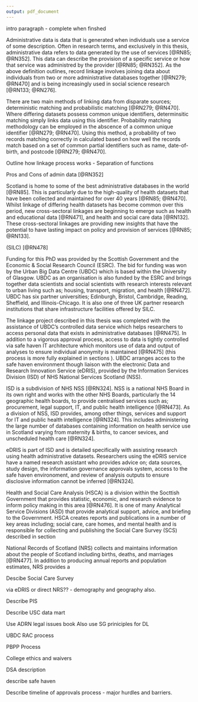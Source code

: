 ```yaml
---
output: pdf_document
---
```


\chapter{Data}\label{ch:data}

intro paragraph - complete when finshed

\section{Data Linkage}\label{sec:data-linkage}

\epigraph{Record linkage refers to a merging that brings together information from two or more sources of data with the object of consolidating facts concerning an individual or an event that are not available in any separate record.}{\textit{[OECD, 2006]}}

Administrative data is data that is generated when individuals use a service of some description. Often in research terms, and exclusively in this thesis, administrative data refers to data generated by the use of \textit{public} services [@RN85; @RN352]. This data can describe the provision of a specific service or how that service was administred by the provider [@RN85; @RN352]. As the above definition outlines, record linkage involves joining data about individuals from two or more administrative databases together [@RN279; @RN470] and is being increasingly used in social science research [@RN133; @RN276]. 

There are two main methods of linking data from disparate sources; deterministic matching and probabilistic matching [@RN279; @RN470]. Where differing datasets possess common unique identifiers, determinsitic matching simply links data using this identifier. Probability matching methodology can be employed in the abscence of a common unique identifier [@RN279; @RN470]. Using this method, a probability of two records matching correctly in calculated based on how well the records match based on a set of common partial identifiers such as name, date-of-birth, and postcode [@RN279; @RN470].

Outline how linkage process works - Separation of functions

Pros and Cons of admin data [@RN352]

Scotland is home to some of the best administrative databases in the world [@RN85]. This is particularly due to the high-quality of health datasets that have been collected and maintained for over 40 years [@RN85; @RN470]. Whilst linkage of differing health datasets has become common over this period, new cross-sectoral linkages are beginning to emerge such as health and educational data [@RN471], and health and social care data [@RN132]. These cross-sectoral linkages are providing new insights that have the potential to have lasting impact on policy and provision of services [@RN85; @RN133]. 

\section{Infrastructure}\label{sec:infrastructure}

\subsection{Scottish Informatics and Linkage Collaboration}\label{subsec:silc}


 (SILC)
[@RN478]

\subsection{Urban Big Data Centre}\label{subsec:ubdc}

Funding for this PhD was provided by the Scottish Government and the Economic \& Social Research Council (ESRC). The bid for funding was won by the Urban Big Data Centre (UBDC) which is based within the University of Glasgow. UBDC as an organisation is also funded by the ESRC and brings together data scientists and social scientists with research interests relevant to urban living such as; housing, transport, migration, and health [@RN472]. UBDC has six partner universities; Edinburgh, Bristol, Cambridge, Reading, Sheffield, and Illinois-Chicago. It is also one of three UK partner research institutions that share infrastructure facilities offered by SILC. 

The linkage project described in this thesis was completed with the assistance of UBDC's controlled data service which helps researchers to access personal data that exists in administrative databases [@RN475]. In addition to  a vigorous approval process, access to data is tightly controlled via safe haven IT architecture which monitors use of data and output of analyses to ensure individual anonymity is maintained [@RN475] (this process is more fully explained in sections \ref{sec:ig}). UBDC arranges acces to the safe haven environment though liaison with the electronic Data and Research Innovation Service (eDRIS), provided by the Information Services Division (ISD) of NHS National Services Scotland (NSS). 

\subsection{electronic Data and Research Innovation Service (eDRIS)}\label{subsec:edris}

ISD is a subdivision of NHS NSS [@RN324]. NSS is a national NHS Board in its own right and works with the other NHS Boards, particularly the 14 geographic health boards, to provide centralised services such as; procurement, legal support, IT, and public health intelligence [@RN473]. As a division of NSS, ISD provides, among other things, services and support for IT and public health intelligence [@RN324]. This includes administering the large number of databases containing information on health service use in Scotland varying from maternity \& births, to cancer sevices, and unscheduled health care [@RN324].


eDRIS is part of ISD and is detailed specifically with assisting research using health administrative datasets. Researchers using the eDRIS service have a named research assistant who provides advice on; data sources, study design, the information governance approvals system, access to the safe haven environoment, and review of analysis outputs to ensure disclosive information cannot be inferred [@RN324]. 

\subsection{Health and Social Care Analysis}\label{subsec:asd}

Health and Social Care Analysis (HSCA) is a division within the Socttish Government that provides statistic, economic, and research evidence to inform policy making in this area [@RN476]. It is one of many Analytical Service Divisions (ASD) that provide analytical support, advice, and briefing to the Government. HSCA creates reports and publications in a number of key areas including; social care, care homes, and mental health and is responsible for collecting and publishing the Social Care Survey (SCS) described in section \ref{sec:sources}

\subsection{National Records of Scotland}\label{subsec:nrs}

National Records of Scotland (NRS) collects and maintains information about the people of Scotland including births, deaths, and marriages [@RN477]. In addition to producing annual reports and population estimates, NRS provides a 

\section{Data Sources}\label{sec:sources}

\subsection{Social Care}\label{subsec:source-sc}

Descibe Social Care Survey

\subsection{Population Spine and Death records}

via eDRIS or direct NRS?? - demography and geography also.

\subsection{Prescribing Information System}

Describe PIS

\subsection{Unscheduled Care Data}

Describe USC data mart


\section{Information Governance}\label{sec:ig}

Use ADRN legal issues book
Also use SG priniciples for DL

\subsection{Research Approvals Commitee}\label{subsec:rac}

UBDC RAC process

\subsection{Public Benefit and Privacy Panel}\label{subsec:pbpp}

PBPP Process

\subsection{Ethics}\label{subsec:ethics}

College ethics and waivers

\subsection{Data sharing agreement}\label{subsec:dsa}

DSA description

\subsection{Safe Haven environment}\label{subsec:safe-haven}

describe safe haven

\section{Timeline}\label{sec:timeline}

Describe timeline of approvals process - major hurdles and barriers.